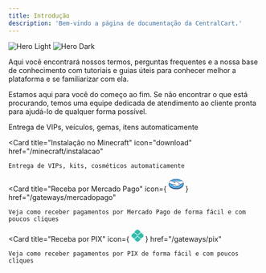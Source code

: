 ```yaml
---
title: Introdução
description: 'Bem-vindo a página de documentação da CentralCart.'
---
```


<img
  className="block dark:hidden"
  src="/images/hero-light.png"
  alt="Hero Light"
/>
<img
  className="hidden dark:block"
  src="/images/hero-dark.png"
  alt="Hero Dark"
/>

Aqui você encontrará nossos termos, perguntas frequentes e a nossa base de conhecimento com tutoriais e 
guias úteis para conhecer melhor a plataforma e se familiarizar com ela.

Estamos aqui para você do começo ao fim. Se não encontrar o que está procurando, 
temos uma equipe dedicada de atendimento ao cliente pronta para ajudá-lo de qualquer forma possível.

<CardGroup cols={2}>
  <Card
    title="Instalação no FiveM"
    icon="download"
    href="/fivem/instalacao"
  >
    Entrega de VIPs, veículos, gemas, itens automaticamente
  </Card>

  <Card
    title="Instalação no Minecraft"
    icon="download"
    href="/minecraft/instalacao"
  >
    Entrega de VIPs, kits, cosméticos automaticamente
  </Card>

  <Card
    title="Receba por Mercado Pago"
    icon={
        <svg width="30" height="30" viewBox="0 0 367 254" fill="none" xmlns="http://www.w3.org/2000/svg">
        <path d="M366.164 119.77C366.164 53.7011 284.19 0.111788 183.129 0.111788C82.0677 0.111788 0.0932007 53.9458 0.0932007 119.77V126.866C0.0932007 196.851 71.7903 253.621 183.129 253.621C295.201 253.621 366.164 196.851 366.164 126.866V119.77Z" fill="#28316B"/>
        <path d="M359.295 119.761C359.295 181.915 280.502 232.323 183.356 232.323C85.9654 232.323 7.172 181.915 7.172 119.761C7.172 57.6073 85.9654 7.1991 183.111 7.1991C280.502 6.9544 359.295 57.6073 359.295 119.761Z" fill="#50B4E9"/>
        <path d="M124.801 84.1191C124.801 84.3638 122.843 86.0767 124.067 87.5449C126.759 91.2154 135.323 93.173 144.132 91.2154C149.271 89.9919 155.878 84.8532 162.24 79.7145C169.092 74.0864 176.188 68.703 183.04 66.5007C190.381 64.0537 195.03 65.2772 198.211 66.0113C201.637 66.9901 205.552 69.1924 211.914 74.0864C223.904 83.1403 272.355 125.473 280.675 132.814C287.526 129.878 317.38 116.909 358 107.855C354.574 86.0767 341.361 66.256 321.295 50.1058C293.644 61.8514 259.386 67.9689 226.107 51.574C225.862 51.574 207.999 43.0095 190.136 43.4989C163.708 43.9883 152.207 55.4892 139.972 67.7242L124.801 84.1191Z" fill="white"/>
        <path d="M278.79 137.323C278.3 136.834 222.019 87.6493 209.05 77.8613C201.709 72.2332 197.549 71.0097 193.145 70.2756C190.942 70.0309 187.761 70.5203 185.559 71.0097C179.686 72.7226 171.856 77.8613 165.004 83.2447C157.908 88.8728 151.056 94.2562 144.939 95.7244C136.864 97.4373 127.32 95.4797 122.671 92.2986C120.958 91.0751 119.49 89.6069 119.001 88.3834C117.288 84.4682 120.469 81.5318 120.958 81.0424L136.619 64.1581L142.002 58.7747C137.108 59.5088 132.459 60.7323 127.81 61.9558C122.182 63.6687 116.798 65.1369 111.17 65.1369C108.968 65.1369 96.7328 63.1793 94.2858 62.4452C80.3379 58.7747 68.1029 54.8595 49.5057 46.295C27.4827 62.6899 12.556 83.2447 8.39612 106.002C11.5772 106.736 16.7159 108.449 18.9182 108.938C69.0817 120.194 84.4978 131.451 87.4342 133.898C90.6153 130.472 95.0199 128.27 99.9139 128.27C105.542 128.27 110.436 130.961 113.372 135.366C116.309 133.164 120.224 131.206 125.363 131.206C127.565 131.206 130.012 131.695 132.459 132.429C138.087 134.387 141.024 138.058 142.492 141.483C144.449 140.505 146.652 140.015 149.343 140.015C152.035 140.015 154.971 140.505 157.663 141.728C166.962 145.643 168.43 154.697 167.451 161.549H169.409C180.42 161.549 189.229 170.358 189.229 181.369C189.229 184.795 188.251 187.976 186.782 190.668C189.719 192.381 197.305 196.051 203.911 195.317C209.295 194.583 211.252 192.87 211.987 191.892C212.476 191.157 212.965 190.423 212.476 189.689L198.283 174.028C198.283 174.028 195.836 171.826 196.815 171.092C197.549 170.113 199.017 171.581 199.996 172.316C207.093 178.433 215.902 187.487 215.902 187.487C216.146 187.487 216.636 188.71 219.817 189.2C222.509 189.689 227.647 189.445 231.073 186.508C232.052 185.774 232.786 184.795 233.52 184.061L233.275 184.306C236.946 179.657 232.786 175.007 232.786 175.007L216.881 156.41C216.881 156.41 214.434 154.208 215.412 153.229C216.146 152.495 217.615 153.718 218.593 154.452C223.732 158.857 231.318 166.198 238.169 173.05C239.638 174.028 245.755 177.944 254.075 172.56C258.969 169.379 259.948 165.219 259.948 162.283C259.703 158.368 256.522 155.431 256.522 155.431L234.01 132.919C234.01 132.919 231.563 130.961 232.541 129.738C233.275 128.759 234.744 130.227 235.722 130.961C242.819 137.079 262.395 154.697 262.395 154.697C262.639 154.942 269.491 159.591 277.566 154.452C280.503 152.495 282.46 149.803 282.705 146.377C282.95 140.749 278.79 137.323 278.79 137.323Z" fill="white"/>
        <path d="M169.684 166.13C166.258 166.13 162.343 168.088 161.853 167.843C161.609 167.598 162.098 166.375 162.343 165.396C162.587 164.662 167.237 150.714 155.981 146.065C147.416 142.394 142.277 146.554 140.32 148.512C139.83 149.001 139.586 149.001 139.586 148.267C139.341 145.82 138.362 138.969 131.021 136.766C120.499 133.585 113.647 140.926 111.935 143.618C111.2 137.5 106.062 132.851 99.9442 132.851C93.0926 132.851 87.7092 138.234 87.7092 145.086C87.7092 151.938 93.0926 157.321 99.9442 157.321C103.125 157.321 106.306 156.098 108.509 153.895V154.385C108.019 157.321 107.041 168.577 118.541 172.982C123.191 174.695 127.106 173.471 130.287 171.024C131.266 170.29 131.511 170.535 131.266 171.514C130.776 174.45 131.266 180.323 139.83 183.993C146.193 186.685 150.108 183.993 152.555 181.546C153.534 180.568 154.023 180.812 154.023 182.28C154.268 190.6 161.119 196.962 169.439 196.962C178.004 196.962 184.855 190.111 184.855 181.546C185.1 172.982 178.248 166.13 169.684 166.13Z" fill="white"/>
        <path d="M169.684 195.865C161.853 195.865 155.736 189.748 155.491 182.162C155.491 181.428 155.491 179.715 154.023 179.715C153.534 179.715 152.799 179.96 152.31 180.694C150.352 182.407 148.15 183.875 144.969 183.875C143.501 183.875 142.033 183.63 140.32 182.896C132.245 179.47 132 173.842 132.489 171.64C132.489 171.151 132.489 170.417 132.245 169.927L131.755 169.438H131.266C130.776 169.438 130.287 169.682 129.798 169.927C127.351 171.64 125.148 172.374 122.946 172.374C121.723 172.374 120.499 172.129 119.031 171.64C108.264 167.48 109.243 157.203 109.732 154.266C109.732 153.532 109.732 153.288 109.243 152.798L108.264 152.309L107.53 153.043C105.328 155 102.636 156.224 99.6995 156.224C93.582 156.224 88.4433 151.33 88.4433 144.968C88.4433 138.606 93.582 133.712 99.6995 133.712C105.328 133.712 109.977 137.871 110.711 143.5L111.2 146.436L112.913 143.989C113.158 143.744 117.563 136.893 125.882 136.893C127.351 136.893 129.064 137.137 130.776 137.627C137.383 139.584 138.607 145.702 138.607 148.149C138.852 149.617 139.83 149.617 140.075 149.617C140.564 149.617 141.054 149.372 141.299 148.883C142.522 147.659 145.214 145.457 149.618 145.457C151.576 145.457 153.534 145.947 155.736 146.925C166.258 151.33 161.364 164.788 161.364 165.033C160.385 167.235 160.385 168.214 161.364 168.704L161.853 168.948H162.098C162.587 168.948 163.077 168.704 164.056 168.459C165.524 167.97 167.726 167.235 169.684 167.235C177.514 167.235 184.121 173.842 184.121 181.673C183.876 189.503 177.514 195.865 169.684 195.865ZM281.022 131.509C263.649 116.338 223.518 81.3457 212.751 73.2706C206.633 68.6213 202.229 66.1743 198.558 64.9508C196.845 64.4614 194.398 63.972 191.462 63.972C188.77 63.972 185.834 64.4614 182.653 65.4402C175.557 67.6425 168.705 73.2706 161.853 78.654L161.609 78.8987C155.246 83.7927 148.884 89.1761 143.746 90.1549C141.543 90.6443 139.341 90.889 137.139 90.889C131.511 90.889 126.617 89.1761 124.904 86.9738C124.659 86.4844 124.904 85.995 125.393 85.0162V84.7715L140.564 68.3766C152.555 56.3863 163.811 45.1301 189.749 44.396H190.973C207.123 44.396 223.273 51.737 225.231 52.4711C240.402 59.8121 256.063 63.7273 271.968 63.7273C288.363 63.7273 305.248 59.5674 323.111 51.4923C321.153 49.7794 318.951 48.3112 316.993 46.5983C301.577 53.4499 286.65 56.8757 272.213 56.8757C257.531 56.8757 242.849 53.2052 228.656 46.3536C227.922 46.1089 210.059 37.5444 191.462 37.5444H189.994C168.216 38.0338 155.736 45.8642 147.661 52.7158C139.586 52.9605 132.734 54.9181 126.372 56.631C120.744 58.0992 116.094 59.5674 111.445 59.5674C109.488 59.5674 106.062 59.3227 105.817 59.3227C100.434 59.078 73.5166 52.4711 51.983 44.396C49.7807 45.8642 47.5784 47.5771 45.6208 49.29C67.8885 58.3439 95.2949 65.4402 103.859 66.1743C106.306 66.419 108.753 66.6637 111.445 66.6637C117.073 66.6637 122.701 64.9508 128.329 63.4826C131.511 62.5038 135.181 61.525 138.852 60.7909L135.915 63.7273L120.499 80.6116C119.276 81.8351 116.584 85.2609 118.297 89.1761C119.031 90.889 120.499 92.3572 122.457 93.8254C126.127 96.2724 132.734 97.9853 138.852 97.9853C141.299 97.9853 143.501 97.7406 145.458 97.2512C152.065 95.783 158.672 90.3996 166.013 84.5268C171.886 79.8775 179.961 74.2494 186.323 72.5365C188.036 72.0471 190.239 71.8024 191.951 71.8024H193.42C197.58 72.2918 201.495 73.76 208.836 79.1434C221.56 88.6867 278.086 138.116 278.575 138.606C278.575 138.606 282.246 141.787 282.001 146.925C281.756 149.862 280.288 152.309 277.596 154.022C275.149 155.49 272.702 156.224 270.255 156.224C266.585 156.224 263.893 154.511 263.649 154.266C263.404 154.022 244.073 136.403 236.976 130.53C235.753 129.552 234.774 128.818 233.55 128.818C233.061 128.818 232.327 129.062 232.082 129.552C230.859 131.02 232.327 132.733 233.795 134.201L256.308 156.958C256.308 156.958 258.999 159.65 259.489 163.076C259.733 166.746 257.776 169.927 254.105 172.374C251.414 174.087 248.722 175.066 246.03 175.066C242.604 175.066 240.157 173.598 239.668 173.108L236.487 169.927C230.614 164.054 224.497 158.182 220.092 154.266C218.379 153.043 217.156 152.064 215.932 152.064C215.443 152.064 214.953 152.309 214.464 152.553C213.974 153.043 213.485 154.022 214.953 155.735C215.443 156.469 216.177 156.958 216.177 156.958L232.572 175.555C232.816 175.8 235.997 179.715 232.816 183.386L232.327 184.12L230.859 185.588C228.167 187.79 224.252 188.035 222.784 188.035C222.05 188.035 221.315 188.035 220.581 187.79C218.868 187.546 217.89 187.056 217.4 186.322L217.156 186.077C216.177 185.099 207.857 176.779 201.005 170.906C200.027 170.172 199.048 169.193 197.824 169.193C197.335 169.193 196.845 169.438 196.356 169.927C194.888 171.395 197.09 173.598 197.824 174.576L211.772 189.993C211.772 190.237 211.527 190.482 211.283 190.971C210.793 191.705 209.08 193.418 203.942 193.908H201.984C196.601 193.908 191.217 191.461 188.281 189.748C189.504 187.056 190.239 183.875 190.239 180.939C190.239 169.438 180.94 159.894 169.194 159.894H168.46C168.95 154.511 168.216 144.723 157.938 140.318C155.002 139.095 152.065 138.361 149.129 138.361C146.927 138.361 144.724 138.85 142.767 139.584C140.564 135.424 137.139 132.488 132.489 130.775C130.287 130.53 127.84 130.041 125.148 130.041C120.988 130.041 116.829 131.265 113.403 133.712C109.977 129.552 104.838 127.105 99.6995 127.105C95.0502 127.105 90.6456 129.062 87.2198 132.243C82.8152 128.818 65.4415 117.806 19.1932 107.284C16.9909 106.795 11.8522 105.326 8.67113 104.348C8.18173 106.795 7.69233 109.486 7.44763 111.933C7.44763 111.933 16.0121 113.891 17.725 114.38C65.1968 124.902 80.8576 135.914 83.5493 137.871C82.5705 140.074 82.0811 142.276 82.0811 144.723C82.0811 154.511 90.1562 162.586 99.9442 162.586C100.923 162.586 102.147 162.586 103.125 162.341C104.594 169.438 109.243 175.066 116.584 177.758C118.786 178.492 120.744 178.981 122.946 178.981C124.414 178.981 125.638 178.736 127.106 178.492C128.329 181.917 131.511 186.077 138.117 188.769C140.564 189.748 142.767 190.237 145.214 190.237C147.171 190.237 148.884 189.993 150.597 189.258C153.778 197.089 161.364 202.228 169.928 202.228C175.557 202.228 180.94 200.025 184.855 195.865C188.281 197.823 195.377 201.249 202.474 201.249C203.452 201.249 204.186 201.249 205.165 201.004C212.262 200.025 215.687 197.334 217.156 195.131C217.4 194.642 217.645 194.397 217.89 193.908C219.603 194.397 221.315 194.887 223.518 194.887C227.433 194.887 231.103 193.663 235.019 190.727C238.689 188.035 241.381 184.12 241.87 180.939V180.694C243.094 180.939 244.317 181.183 245.785 181.183C249.945 181.183 253.861 179.96 257.531 177.513C264.872 172.619 266.096 166.501 266.096 162.341C267.319 162.586 268.787 162.831 270.011 162.831C273.681 162.831 277.596 161.607 281.022 159.405C285.672 156.469 288.363 152.064 288.608 146.925C288.853 143.5 288.119 139.829 286.161 136.893C298.396 131.509 326.292 121.477 359.326 113.891C359.082 111.444 358.837 108.752 358.347 106.305C318.217 115.359 288.363 128.083 281.022 131.509Z" fill="#28316B"/>
        </svg>
    }
    href="/gateways/mercadopago"
  >
    Veja como receber pagamentos por Mercado Pago de forma fácil e com poucos cliques
  </Card>

  <Card
    title="Receba por PIX"
    icon={
      <svg width="24" height="24" viewBox="0 0 316 316" fill="none" xmlns="http://www.w3.org/2000/svg">
      <path d="M246.13 241.53C240.043 241.552 234.012 240.368 228.386 238.045C222.76 235.723 217.649 232.309 213.35 228L166 180.62C164.325 179.019 162.097 178.125 159.78 178.125C157.463 178.125 155.235 179.019 153.56 180.62L106.05 228.13C101.753 232.445 96.6444 235.866 91.018 238.195C85.3916 240.525 79.3594 241.716 73.27 241.7H64L124 301.7C132.999 310.68 145.192 315.723 157.905 315.723C170.618 315.723 182.811 310.68 191.81 301.7L251.93 241.57L246.13 241.53Z" fill="#32BCAD"/>
      <path d="M73.28 74.09C79.3695 74.0737 85.4018 75.2646 91.0283 77.5938C96.6548 79.923 101.764 83.3443 106.06 87.66L153.57 135.18C155.221 136.826 157.458 137.751 159.79 137.751C162.122 137.751 164.359 136.826 166.01 135.18L213.35 87.84C217.643 83.5189 222.751 80.0934 228.378 77.7623C234.005 75.4311 240.039 74.2406 246.13 74.26H251.83L191.71 14.14C187.258 9.68647 181.972 6.15364 176.155 3.74332C170.337 1.33299 164.102 0.0923996 157.805 0.0923996C151.508 0.0923996 145.273 1.33299 139.455 3.74332C133.638 6.15364 128.352 9.68647 123.9 14.14L64 74.09H73.28Z" fill="#32BCAD"/>
      <path d="M301.56 124.49L265.23 88.16C264.411 88.4949 263.535 88.6714 262.65 88.68H246.13C237.533 88.7015 229.293 92.1156 223.2 98.18L175.86 145.49C171.597 149.746 165.819 152.136 159.795 152.136C153.771 152.136 147.993 149.746 143.73 145.49L96.21 98C90.1187 91.9319 81.878 88.5142 73.28 88.49H53C52.1642 88.4712 51.3383 88.3053 50.56 88L14 124.49C5.02035 133.489 -0.0227661 145.682 -0.0227661 158.395C-0.0227661 171.108 5.02035 183.301 14 192.3L50.48 228.78C51.2566 228.469 52.0836 228.303 52.92 228.29H73.28C81.8778 228.265 90.1181 224.847 96.21 218.78L143.72 171.27C152.31 162.69 167.28 162.69 175.86 171.27L223.2 218.6C229.293 224.664 237.533 228.079 246.13 228.1H262.65C263.535 228.106 264.411 228.283 265.23 228.62L301.56 192.29C306.014 187.838 309.546 182.552 311.957 176.735C314.367 170.917 315.608 164.682 315.608 158.385C315.608 152.088 314.367 145.853 311.957 140.035C309.546 134.218 306.014 128.932 301.56 124.48" fill="#32BCAD"/>
      </svg>
    }
    href="/gateways/pix"
  >
    Veja como receber pagamentos por PIX de forma fácil e com poucos cliques
  </Card>
</CardGroup>